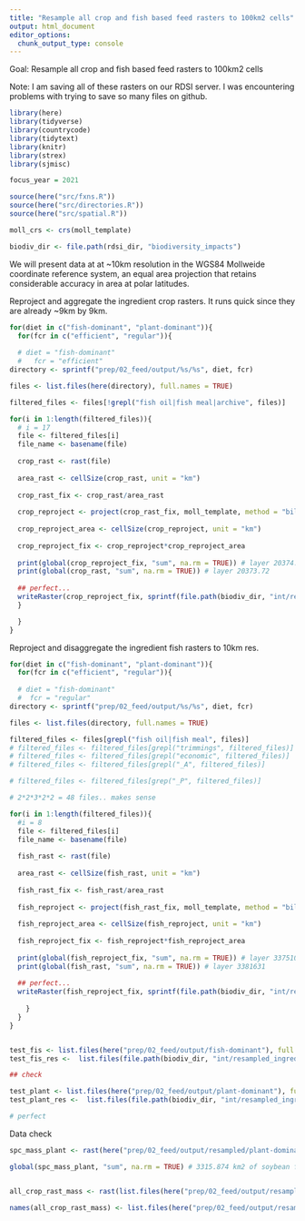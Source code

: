 ```yaml
---
title: "Resample all crop and fish based feed rasters to 100km2 cells"
output: html_document
editor_options: 
  chunk_output_type: console
---
```


Goal: Resample all crop and fish based feed rasters to 100km2 cells

Note: I am saving all of these rasters on our RDSI server. I was encountering problems with trying to save so many files on github.


```r

library(here)
library(tidyverse)
library(countrycode)
library(tidytext)
library(knitr)
library(strex)
library(sjmisc)

focus_year = 2021

source(here("src/fxns.R"))
source(here("src/directories.R"))
source(here("src/spatial.R"))

moll_crs <- crs(moll_template)

biodiv_dir <- file.path(rdsi_dir, "biodiversity_impacts")

```

We will present data at at ~10km resolution in the WGS84 Mollweide coordinate reference system, an equal area projection that retains considerable accuracy in area at polar latitudes.

Reproject and aggregate the ingredient crop rasters. It runs quick since they are already ~9km by 9km.

```r

for(diet in c("fish-dominant", "plant-dominant")){
  for(fcr in c("efficient", "regular")){
  
  # diet = "fish-dominant"
  #   fcr = "efficient"
directory <- sprintf("prep/02_feed/output/%s/%s", diet, fcr)

files <- list.files(here(directory), full.names = TRUE)

filtered_files <- files[!grepl("fish oil|fish meal|archive", files)]

for(i in 1:length(filtered_files)){
  # i = 17
  file <- filtered_files[i]
  file_name <- basename(file)
  
  crop_rast <- rast(file)
  
  area_rast <- cellSize(crop_rast, unit = "km")
  
  crop_rast_fix <- crop_rast/area_rast
  
  crop_reproject <- project(crop_rast_fix, moll_template, method = "bilinear")
  
  crop_reproject_area <- cellSize(crop_reproject, unit = "km")
  
  crop_reproject_fix <- crop_reproject*crop_reproject_area
  
  print(global(crop_reproject_fix, "sum", na.rm = TRUE)) # layer 20374.35
  print(global(crop_rast, "sum", na.rm = TRUE)) # layer 20373.72
  
  ## perfect... 
  writeRaster(crop_reproject_fix, sprintf(file.path(biodiv_dir, "int/resampled_ingredient_rasts//%s/%s/%s"), diet,fcr, file_name), overwrite = TRUE)
  }

  }
}

```


Reproject and disaggregate the ingredient fish rasters to 10km res.

```r

for(diet in c("fish-dominant", "plant-dominant")){
  for(fcr in c("efficient", "regular")){
  
  # diet = "fish-dominant"
  #  fcr = "regular"
directory <- sprintf("prep/02_feed/output/%s/%s", diet, fcr)

files <- list.files(directory, full.names = TRUE)

filtered_files <- files[grepl("fish oil|fish meal", files)]
# filtered_files <- filtered_files[grepl("trimmings", filtered_files)]
# filtered_files <- filtered_files[grepl("economic", filtered_files)]
# filtered_files <- filtered_files[grepl("_A", filtered_files)]

# filtered_files <- filtered_files[grep("_P", filtered_files)]

# 2*2*3*2*2 = 48 files.. makes sense

for(i in 1:length(filtered_files)){
  #i = 8
  file <- filtered_files[i]
  file_name <- basename(file)
  
  fish_rast <- rast(file)
  
  area_rast <- cellSize(fish_rast, unit = "km")
  
  fish_rast_fix <- fish_rast/area_rast
  
  fish_reproject <- project(fish_rast_fix, moll_template, method = "bilinear")
  
  fish_reproject_area <- cellSize(fish_reproject, unit = "km")
  
  fish_reproject_fix <- fish_reproject*fish_reproject_area
  
  print(global(fish_reproject_fix, "sum", na.rm = TRUE)) # layer 3375102
  print(global(fish_rast, "sum", na.rm = TRUE)) # layer 3381631
  
  ## perfect... 
  writeRaster(fish_reproject_fix, sprintf(file.path(biodiv_dir, "int/resampled_ingredient_rasts/%s/%s/%s"), diet, fcr, file_name), overwrite = TRUE)
  
    }
  }
}


test_fis <- list.files(here("prep/02_feed/output/fish-dominant"), full.names = TRUE, recursive = TRUE)
test_fis_res <-  list.files(file.path(biodiv_dir, "int/resampled_ingredient_rasts/fish-dominant"), full.names = TRUE, recursive = TRUE)

## check 

test_plant <- list.files(here("prep/02_feed/output/plant-dominant"), full.names = TRUE, recursive = TRUE)
test_plant_res <-  list.files(file.path(biodiv_dir, "int/resampled_ingredient_rasts/plant-dominant"), full.names = TRUE, recursive = TRUE) # ok missing some here...

# perfect 

```


Data check 

```r
spc_mass_plant <- rast(here("prep/02_feed/output/resampled/plant-dominant/Soybean_soy protein concentrate_mass_A.tif"))

global(spc_mass_plant, "sum", na.rm = TRUE) # 3315.874 km2 of soybean for SPC globally


all_crop_rast_mass <- rast(list.files(here("prep/02_feed/output/resampled/plant-dominant/"), pattern = "mass_A.tif", full.names = TRUE))

names(all_crop_rast_mass) <- list.files(here("prep/02_feed/output/resampled/plant-dominant/"), pattern = "mass_A.tif")

```

